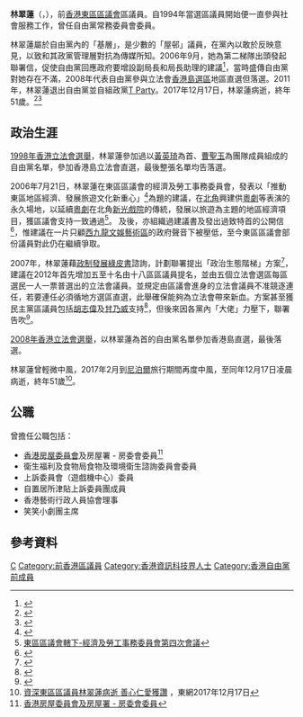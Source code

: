 {{Infobox officeholder
| name               = Alice Lam Chui Lin<br>林翠蓮
| honorific-suffix   = [[太平紳士|MH]]
| image              = 
| imagesize          = 
| caption            = 
| office             = [[東區區議會|東區區議會]]議員
| period             = 1994年10月1日－{{box|2017年12月17日}}
| term_end           = 
| predecessor        = ''新選區''
| successor          = [[植潔鈴|植潔鈴]]
| constituency       = [[佳曉|曉翠選區]]<small>（1994年－2003年）</small><br>[[佳曉|佳曉選區]]<small>（2003年－2017年）</small>
| date of birth      = {{birth date|1966|1|27}}
| birth_place        = {{HKG-1959}}
| death_date         = {{Death date and age|2017|12|17|1966|1|27}}
| death_place        = {{HK}}
| restingplace       = 
| restingplacecoordinates = 
| birthname          = 
| nationality        = 
| party              = [[T_Party|T Party]]
| otherparty         = {{LIBP/2003}}（1994年－2011年）
| spouse             = 
| partner            = 
| relations          = 
| children           = 
| parents            = 
| residence          = 
| alma_mater         =
| occupation         = 資訊科技行政工作
}}

'''林翠蓮'''{{MH}}（{{lang-en|Alice Lam Chui Lin}}，{{bd|1966年|1月27日|2017年|12月17日|catIdx=Lam}}），前[[香港|香港]][[東區區議會|東區區議會]]區議員。自1994年當選區議員開始便一直參與社會服務工作，曾任自由黨常務委員會委員。

林翠蓮屬於自由黨內的「基層」，是少數的「屋邨」議員，在黨內以敢於反映意見，以致和其政黨管理層對抗為傳媒所知。2006年9月，她為第二梯隊出頭發起聯署信，促使自由黨回應政府要增設副局長和局長助理的建議<ref>{{Cite web |url=http://www.chinareviewnews.com/doc/1002/0/0/5/100200512.html?coluid=7&kindid=0&docid=100200512 |title=自由黨轉立場支持港府設副局長 |access-date=2008-08-11 |archive-date=2019-08-20 |archive-url=https://web.archive.org/web/20190820222934/http://www.chinareviewnews.com/doc/1002/0/0/5/100200512.html?coluid=7&kindid=0&docid=100200512 |dead-url=no }}</ref>，當時盛傳自由黨對她存在不滿，2008年代表自由黨參與立法會[[香港島選區|香港島選區]]地區直選但落選。2011年，林翠蓮退出自由黨並自組政黨[[T_Party|T Party]]。2017年12月17日，林翠蓮病逝，終年51歲。<ref>{{cite web|title=東區區議員林翠蓮病逝終年51歲　政府將安排補選|url=https://www.hk01.com/%E6%B8%AF%E8%81%9E/142049/%E6%9D%B1%E5%8D%80%E5%8D%80%E8%AD%B0%E5%93%A1%E6%9E%97%E7%BF%A0%E8%93%AE%E7%97%85%E9%80%9D%E7%B5%82%E5%B9%B451%E6%AD%B2-%E6%94%BF%E5%BA%9C%E5%B0%87%E5%AE%89%E6%8E%92%E8%A3%9C%E9%81%B8|publisher=香港01|accessdate=2017-12-17|archive-date=2019-09-12|archive-url=https://web.archive.org/web/20190912144858/https://www.hk01.com/%E7%A4%BE%E6%9C%83%E6%96%B0%E8%81%9E/142049/%E6%9D%B1%E5%8D%80%E5%8D%80%E8%AD%B0%E5%93%A1%E6%9E%97%E7%BF%A0%E8%93%AE%E7%97%85%E9%80%9D%E7%B5%82%E5%B9%B451%E6%AD%B2-%E6%94%BF%E5%BA%9C%E5%B0%87%E5%AE%89%E6%8E%92%E8%A3%9C%E9%81%B8|dead-url=no}}</ref><ref>{{cite web|title=區議會條例 (第547章)|url=http://www.gld.gov.hk/egazette/pdf/20182201/cgn2018220170.pdf|website=香港特別行政區政府憲報|accessdate=2018-01-05|archive-date=2018-01-05|archive-url=https://web.archive.org/web/20180105123133/http://www.gld.gov.hk/egazette/pdf/20182201/cgn2018220170.pdf|dead-url=no}}</ref>

== 政治生涯 ==
[[1998年香港立法會選舉|1998年香港立法會選舉]]，林翠蓮參加過以[[黃英琦|黃英琦]]為首、[[曹聖玉|曹聖玉]]為團隊成員組成的自由黨名單，參加香港島立法會直選，最後整張名單均告落選。

2006年7月21日，林翠蓮在東區區議會的經濟及勞工事務委員會，發表以「推動東區地區經濟、發展旅遊文化新重心」<ref>{{Cite web |url=http://www.cllam.com/contents/contenthtml/061017PowerPoint.pdf |title=「推動東區地區經濟、發展旅遊文化新重心」 |access-date=2008-08-11 |archive-url=https://web.archive.org/web/20090306055304/http://www.cllam.com/contents/contenthtml/061017PowerPoint.pdf |archive-date=2009-03-06 |dead-url=yes }}</ref>為題的建議，在[[北角|北角]]興建供[[粵劇|粵劇]]等表演的永久場地，以延續[[粵劇|粵劇]]在北角[[新光戲院|新光戲院]]的傳統，發展以旅遊為主題的地區經濟項目，獲區議會支持一致通過<ref>[http://www.districtcouncils.gov.hk/east_d/chinese/doc/ELAC_4th_minute_060721_c.doc 東區區議會轄下-經濟及勞工事務委員會第四次會議]{{dead link|date=2018年3月 |bot=InternetArchiveBot |fix-attempted=yes }}</ref>。 及後，亦組織過建議書及發出過致特首的公開信<ref>{{Cite web |url=http://www.cllam.com/contents/index.php?contentid=486 |title=倡議北角建劇藝文化館 - 致香港特別行政區行政長官公開信 |access-date=2008-08-11 |archive-url=https://web.archive.org/web/20160304212644/http://www.cllam.com/contents/index.php?contentid=486 |archive-date=2016-03-04 |dead-url=yes }}</ref>，惟建議在一片只顧[[西九龍文娛藝術區|西九龍文娛藝術區]]的政府聲音下被壓低，至今東區區議會部份議員對此仍在繼續爭取。

2007年，林翠蓮藉[[政制發展綠皮書|政制發展綠皮書]]諮詢，計劃聯署提出「政治生態階梯」方案<ref>{{Cite web |url=http://www.cllam.com/contents/contenthtml/2007_cmab/071010_DC_Letter.pdf |title=請為香港建立完善的「政治生態階梯」 |access-date=2008-08-11 |archive-url=https://web.archive.org/web/20100509052602/http://www.cllam.com/contents/contenthtml/2007_cmab/071010_DC_Letter.pdf |archive-date=2010-05-09 |dead-url=yes }}</ref>，建議在2012年首先增加五至十名由十八區區議員提名，並由五個立法會選區每區選民一人一票普選出的立法會議員。並規定由區議會進身的立法會議員不准競逐連任，若要連任必須循地方選區直選，此舉確保能夠為立法會帶來新血。方案甚至獲民主黨區議員包括[[胡志偉_(政治人物)|胡志偉]]及[[甘乃威|甘乃威]]支持<ref>{{Cite web |url=http://the-sun.on.cc/channels/news/20070821/20070821032340_0000.html |title=  區議員爭功能普選入立會(太陽報21/08/2007) |access-date=2008-08-04 |archive-date=2016-03-04 |archive-url=https://web.archive.org/web/20160304204132/http://the-sun.on.cc/channels/news/20070821/20070821032340_0000.html |dead-url=no }}</ref>，但後來因各黨內「大佬」力壓下，聯署告吹<ref>{{Cite web |url=http://the-sun.on.cc/channels/news/20070910/20070910031355_0000.html |title=田少閂埋門打女家博禮誌(太陽報10/09/2007) |access-date=2008-08-11 |archive-date=2016-03-04 |archive-url=https://web.archive.org/web/20160304193927/http://the-sun.on.cc/channels/news/20070910/20070910031355_0000.html |dead-url=no }}</ref>。

[[2008年香港立法會選舉|2008年香港立法會選舉]]，以林翠蓮為首的自由黨名單參加香港島直選，最後落選。

林翠蓮曾輕微中風，2017年2月到[[尼泊爾|尼泊爾]]旅行期間再度中風，至同年12月17日凌晨病逝，終年51歲<ref>[https://hk.on.cc/hk/bkn/cnt/news/20171217/bkn-20171217134416288-1217_00822_001.html 資深東區區議員林翠蓮病逝 善心仁愛獲讚] {{Wayback|url=https://hk.on.cc/hk/bkn/cnt/news/20171217/bkn-20171217134416288-1217_00822_001.html |date=20190820013949 }}，東網2017年12月17日</ref>。

==公職==
曾擔任公職包括：
*[[香港房屋委員會|香港房屋委員會]]及房屋署 - 房委會委員<ref>[http://www.housingauthority.gov.hk/b5/aboutus/ha/members/0,,1-0-16301--0,00.html 香港房屋委員會及房屋署 - 房委會委員]</ref>
*衛生福利及食物局食物及環境衛生諮詢委員會委員
*上訴委員會（遊戲機中心）委員
*自置居所津貼上訴委員團成員
*香港藝術行政人員協會理事
*笑笑小劇團主席

==參考資料==
<references />

<!--== 外部連結 ==
*[http://www.cllam.com 林翠蓮議員網上服務處]-->

[[Category:林姓|C]]
[[Category:前香港區議員|Category:前香港區議員]]
[[Category:香港資訊科技界人士|Category:香港資訊科技界人士]]
[[Category:香港自由黨前成員|Category:香港自由黨前成員]]